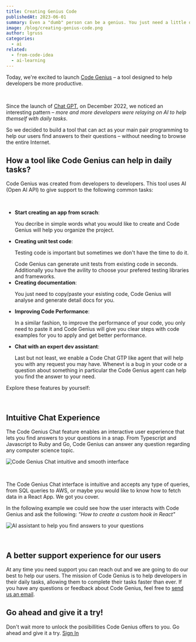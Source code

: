 ```yaml
---
title: Creating Genius Code
publishedAt: 2023-06-01
summary: Even a "dumb" person can be a genius. You just need a little of curiosity.
image: /blog/creating-genius-code.png
author: lgruss
categories:
  - ai
related:
  - from-code-idea
  - ai-learning
---
```


Today, we're excited to launch [Code Genius](/) – a tool designed to help developers be more productive.

<br />

Since the launch of [Chat GPT](https://chat.openai.com/), on December 2022, we noticed an interesting pattern – _more and more developers were relaying on AI to help themself with daily tasks_.

So we decided to build a tool that can act as your main pair programming to help our users find answers to their questions – without needing to browse the entire Internet.

## How a tool like Code Genius can help in daily tasks?

Code Genius was created from developers to developers. This tool uses AI (Open AI API) to give support to the following common tasks:

<br />

- **Start creating an app from scrach**: <p>You decribe in simple words what you would like to create and Code Genius will help you organize the project.</p>
- **Creating unit test code**: <p>Testing code is important but sometimes we don't have the time to do it.</p>
  Code Genius can generate unit tests from existing code in seconds. Additionally you have the avility to choose your prefered testing libraries and frameworks.
- **Creating documentation**: <p>You just need to copy/paste your esisting code, Code Genius will analyse and generate detail docs for you.</p>
- **Improving Code Performance**: <p>In a similar fashion, to improve the performance of your code, you only need to paste it and Code Genius will give you clear steps with code examples for you to apply and get better performance.</p>
- **Chat with an expert dev assistant**:<p>Last but not least, we enable a Code Chat GTP like agent that will help you with any request you may have. Whenevt is a bug in your code or a question about something in particular the Code Genius agent can help you find the answer to your need. </p>

<p className="py-4">Explore these features by yourself:</p>

<CodeGeniusFeatures />

<br />

## Intuitive Chat Experience 

The Code Genius Chat feature enables an interactive user experience that lets you find answers to your questions in a snap.
From Typescript and Javascript to Ruby and Go, Code Genius can answer any question regarding any computer science topic.

<Image
  alt="Code Genius Chat intuitive and smooth interface"
  src="/blog/code-genius-chat.png"
  width={1607}
  height={946}
/>

<br />

The Code Genius Chat interface is intuitive and accepts any type of queries, from SQL queries to AWS, or maybe you would like to know how to fetch data in a React App.
We got you cover.

In the following example we could see how the user interacts with Code Genius and ask the following:
_"How to create a custom hook in React"_

<Image
  alt="AI assistant to help you find answers to your questions"
  src="/blog/chat-example.png"
  width={1607}
  height={946}
/>

<br />

## A better support experience for our users

At any time you need support you can reach out and we are going to do our best to help our users.
The mission of Code Genius is to help developers in their daily tasks, allowing them to complete their tasks faster than ever.
If you have any questions or feedback about Code Genius, feel free to [send us an email](mailto:support@code-genius.dev?subject=Feedback).

## Go ahead and give it a try!

Don't wait more to unlock the posibillities Code Genius offers to you. Go ahead and give it a try.
[Sign In](/?action=signUp)

<br />
